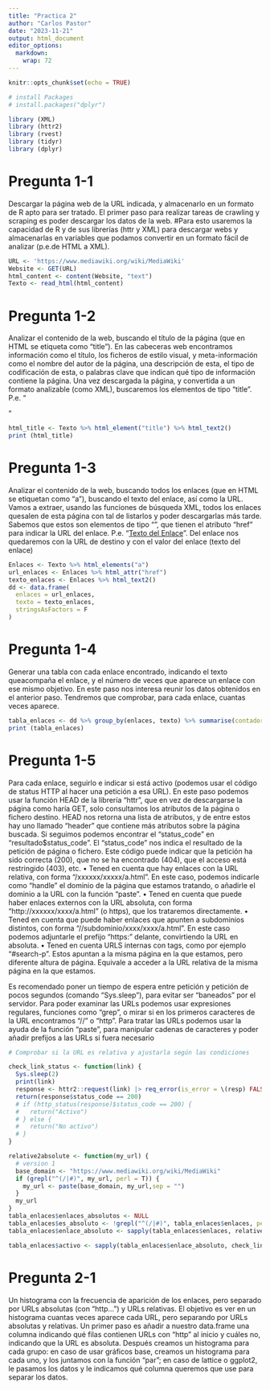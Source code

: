 ```yaml
---
title: "Practica 2"
author: "Carlos Pastor"
date: "2023-11-21"
output: html_document
editor_options: 
  markdown: 
    wrap: 72
---
```


```r
knitr::opts_chunk$set(echo = TRUE)
```

```r
# install Packages
# install.packages("dplyr")

library (XML) 
library (httr2)
library (rvest)
library (tidyr)
library (dplyr)
```


# Pregunta 1-1
Descargar la página web de la URL indicada, y almacenarlo en un formato de R apto para ser tratado. El primer paso para realizar tareas de crawling y scraping es poder descargar los datos de la web. #Para esto usaremos la capacidad de R y de sus librerías (httr y XML) para descargar webs y almacenarlas en variables que podamos convertir en un formato fácil de analizar (p.e.de HTML a XML). 
```r
URL <- 'https://www.mediawiki.org/wiki/MediaWiki'
Website <- GET(URL)
html_content <- content(Website, "text")
Texto <- read_html(html_content)
```


# Pregunta 1-2
Analizar el contenido de la web, buscando el título de la página (que en HTML se etiqueta como “title”). En las cabeceras web encontramos información como el título, los ficheros de estilo visual, y meta-información como el nombre del autor de la página, una descripción de esta, el tipo de codificación de esta, o palabras clave que indican qué tipo de información contiene la página. Una vez descargada la página, y convertida a un formato analizable (como XML), buscaremos los elementos de tipo “title”. P.e. “<title>Titulo de Página</title>”
```r
html_title <- Texto %>% html_element("title") %>% html_text2()
print (html_title)
```


# Pregunta 1-3
Analizar el contenido de la web, buscando todos los enlaces (que en HTML se etiquetan como “a”), buscando el texto del enlace, así como la URL. Vamos a extraer, usando las funciones de búsqueda XML, todos los enlaces quesalen de esta página con tal de listarlos y poder descargarlas más tarde. Sabemos que estos son elementos de tipo “<a>”, que tienen el atributo “href” para indicar la URL del enlace. P.e. “<a href = ‘enlace’>Texto del Enlace</a>”. Del enlace nos quedaremos con la URL de destino y con el valor del enlace (texto del enlace)
```r
Enlaces <- Texto %>% html_elements("a")
url_enlaces <- Enlaces %>% html_attr("href")
texto_enlaces <- Enlaces %>% html_text2()
dd <- data.frame(
  enlaces = url_enlaces,
  texto = texto_enlaces,
  stringsAsFactors = F
)
```


# Pregunta 1-4
Generar una tabla con cada enlace encontrado, indicando el texto queacompaña el enlace, y el número de veces que aparece un enlace con ese mismo objetivo. En este paso nos interesa reunir los datos obtenidos en el anterior paso. Tendremos que comprobar, para cada enlace, cuantas veces aparece.
```r
tabla_enlaces <- dd %>% group_by(enlaces, texto) %>% summarise(contador = n(), .groups()="drop")
print (tabla_enlaces)
```


# Pregunta 1-5
Para cada enlace, seguirlo e indicar si está activo (podemos usar el código de status HTTP al hacer una petición a esa URL). En este paso podemos usar la función HEAD de la librería “httr”, que en vez de descargarse la página como haría GET, solo consultamos los atributos de la página o fichero destino. HEAD nos retorna una lista de atributos, y de entre estos hay uno llamado “header” que contiene más atributos sobre la página buscada. Si seguimos podemos encontrar el “status_code” en “resultado$status_code”. El “status_code” nos indica el resultado de la petición de página o fichero. Este código puede indicar que la petición ha sido correcta (200), que no se ha encontrado (404), que el acceso está restringido (403), etc.
• Tened en cuenta que hay enlaces con la URL relativa, con forma “/xxxxxx/xxxxx/a.html”. En este caso, podemos indicarle como “handle” el dominio de la página que estamos tratando, o añadirle el dominio a la URL con la función “paste”. 
• Tened en cuenta que puede haber enlaces externos con la URL absoluta, con forma “http://xxxxxx/xxxx/a.html” (o https), que los trataremos directamente.
• Tened en cuenta que puede haber enlaces que apunten a subdominios distintos, con forma “//subdominio/xxxx/xxxx/a.html”. En este caso podemos adjuntarle el prefijo “https:” delante, convirtiendo la URL en absoluta.
• Tened en cuenta URLS internas con tags, como por ejemplo “#search-p”. Estos apuntan a la misma página en la que estamos, pero diferente altura de página. Equivale a acceder a la URL relativa de la misma página en la que estamos.

Es recomendado poner un tiempo de espera entre petición y petición de pocos segundos (comando “Sys.sleep”), para evitar ser “baneados” por el servidor. Para poder examinar las URLs podemos usar expresiones regulares, funciones como “grep”, o mirar si en los primeros caracteres de la URL encontramos “//” o “http”.  Para tratar las URLs podemos usar la ayuda de la función “paste”, para manipular cadenas de caracteres y poder añadir prefijos a las URLs si fuera necesario

```r
# Comprobar si la URL es relativa y ajustarla según las condiciones

check_link_status <- function(link) {
  Sys.sleep(2)
  print(link)
  response <- httr2::request(link) |> req_error(is_error = \(resp) FALSE) |> req_perform()
  return(response$status_code == 200)
  # if (http_status(response)$status_code == 200) {
  #   return("Activo")
  # } else {
  #   return("No activo")
  # }
}
```

```r
relative2absolute <- function(my_url) {
  # version 1
  base_domain <- "https://www.mediawiki.org/wiki/MediaWiki"
  if (grepl("^(/|#)", my_url, perl = T)) {
    my_url <- paste(base_domain, my_url,sep = "")
  }
  my_url
}
tabla_enlaces$enlaces_absolutos <- NULL
tabla_enlaces$es_absoluto <- !grepl("^(/|#)", tabla_enlaces$enlaces, perl = T)
tabla_enlaces$enlace_absoluto <- sapply(tabla_enlaces$enlaces, relative2absolute)
```


```r
tabla_enlaces$activo <- sapply(tabla_enlaces$enlace_absoluto, check_link_status)
```

# Pregunta 2-1
Un histograma con la frecuencia de aparición de los enlaces, pero separado por URLs absolutas (con “http…”) y URLs relativas. El objetivo es ver en un histograma cuantas veces aparece cada URL, pero separando por URLs absolutas y relativas. Un primer paso es añadir a nuestro data.frame una columna indicando qué filas contienen URLs con “http” al inicio y cuáles no, indicando que la URL es absoluta. Después creamos un histograma para cada grupo: en caso de usar gráficos base, creamos un histograma para cada uno, y los juntamos con la función “par”; en caso de lattice o ggplot2, le pasamos los datos y le indicamos qué columna queremos que use para separar los datos.

